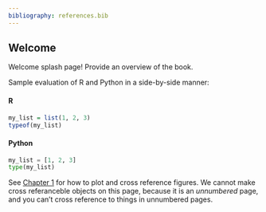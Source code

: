 ```yaml
---
bibliography: references.bib
---
```


## Welcome {.unnumbered}

Welcome splash page! Provide an overview of the book.

Sample evaluation of R and Python in a side-by-side manner:

::: {layout-ncol="2"}
#### R

```r
my_list = list(1, 2, 3)
typeof(my_list)
```

#### Python

```python
my_list = [1, 2, 3]
type(my_list)
```
:::

See [Chapter 1](#sec-hello-world) for how to plot and cross reference figures. We cannot make cross referanceble objects on this page, because it is an *unnumbered* page, and you can't cross reference to things in unnumbered pages.
